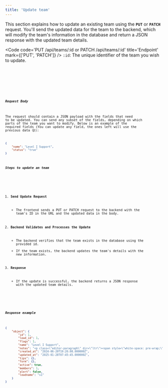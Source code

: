 ```yaml
---
title: 'Update team'
---
```



This section explains how to update an existing team using the <code><strong>PUT</strong></code> or <code><strong>PATCH</strong></code> request.
You&#39;ll send the updated data for the team to the backend, which will modify the team&#39;s
information in the database and return a JSON response with the updated team details.

<Code code='PUT /api/teams/:id or PATCH /api/teams/:id' title='Endpoint' mark={['PUT', 'PATCH']} />
<code>:id</code>: The unique identifier of the team you wish to update.

<Tabs>
    <TabItem label='cURL'>
        <Code
            lang='sh'
            code='curl http://osticket.homestead.local/api/teams/:id -u "email:password" -d name="Level I Support"'
        />
    </TabItem>
    <TabItem label='PHP'>
        <Code lang='shell' code='PATCH /api/teams/:id' />
    </TabItem>
</Tabs>

##### Request Body

The request should contain a JSON payload with the fields that need to be updated.
You can send any subset of the fields, depending on which parts of the team you want to modify.
Below is an example of the required fields (You can update any field, the ones left will use the previous data 😜):

```json
{
    "name": "Level I Support",
    "status": "true"
}
```

##### Steps to update an team

<Steps>

1. <strong>Send Update Request</strong>

    - The frontend sends a PUT or PATCH request to the backend with the team&#39;s ID in the URL and the updated data in the body.

2. <strong>Backend Validates and Processes the Update</strong>

    - The backend verifies that the team exists in the database using the provided id.
    - If the team exists, the backend updates the team&#39;s details with the new information.

3. <strong>Response</strong>

    - If the update is successful, the backend returns a JSON response with the updated team details.

</Steps>

##### Response example

```json
{
    "object": {
        "id": 1,
        "lead_id": 1,
        "flags": 1,
        "name": "Level I Support",
        "notes": "<p class=\"editor-paragraph\" dir=\"ltr\"><span style=\"white-space: pre-wrap;\">Tier 1 support, responsible for the initial interaction with customers agains</span></p>",
        "created_at": "2024-06-20T19:26:08.000000Z",
        "updated_at": "2025-01-28T07:45:45.000000Z",
        "tips": {},
        "form": {},
        "active": true,
        "members": 1,
        "alert": false,
        "leadname": "s1"
    }
}
```
